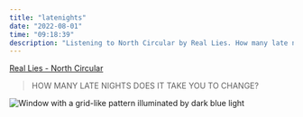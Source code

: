 ```yaml
---
title: "latenights"
date: "2022-08-01"
time: "09:18:39"
description: "Listening to North Circular by Real Lies. How many late nights does it take you to change?"
---
```



[Real Lies - North Circular](https://open.spotify.com/track/2Lk9MfqguFe7UvNqtb7jzM?si=ea03695258f04e03)

> HOW MANY LATE NIGHTS DOES IT TAKE YOU TO CHANGE?

<Image src={latenights} alt="Window with a grid-like pattern illuminated by dark blue light" />
